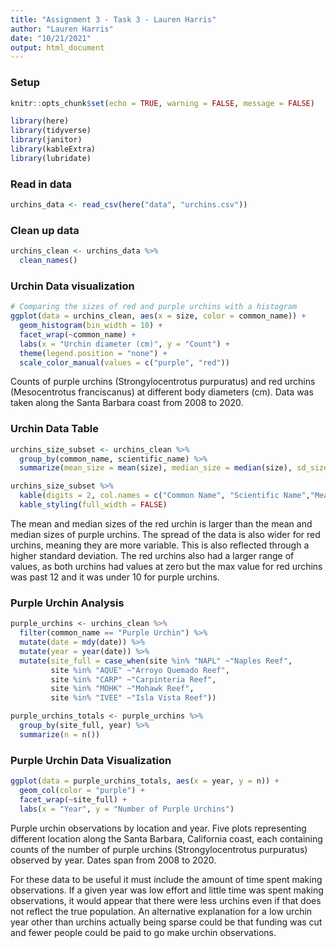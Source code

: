 ```yaml
---
title: "Assignment 3 - Task 3 - Lauren Harris"
author: "Lauren Harris"
date: "10/21/2021"
output: html_document
---
```

### Setup
```r
knitr::opts_chunk$set(echo = TRUE, warning = FALSE, message = FALSE)

library(here)
library(tidyverse)
library(janitor)
library(kableExtra)
library(lubridate)
```

### Read in data
```r
urchins_data <- read_csv(here("data", "urchins.csv"))
```

### Clean up data
```r
urchins_clean <- urchins_data %>% 
  clean_names()
```

### Urchin Data visualization
```r
# Comparing the sizes of red and purple urchins with a histogram
ggplot(data = urchins_clean, aes(x = size, color = common_name)) +
  geom_histogram(bin_width = 10) +
  facet_wrap(~common_name) +
  labs(x = "Urchin diameter (cm)", y = "Count") +
  theme(legend.position = "none") +
  scale_color_manual(values = c("purple", "red"))
```


Counts of purple urchins (Strongylocentrotus purpuratus) and red urchins (Mesocentrotus franciscanus) at different body diameters (cm). Data was taken along the Santa Barbara coast from 2008 to 2020. 

### Urchin Data Table
```r
urchins_size_subset <- urchins_clean %>% 
  group_by(common_name, scientific_name) %>% 
  summarize(mean_size = mean(size), median_size = median(size), sd_size = sd(size), n_size = n()) 

urchins_size_subset %>% 
  kable(digits = 2, col.names = c("Common Name", "Scientific Name","Mean Size (cm)", "Median Size (cm)", "Standard Deviation", "Sample Size")) %>% 
  kable_styling(full_width = FALSE)
```
The mean and median sizes of the red urchin is larger than the mean and median sizes of purple urchins. The spread of the data is also wider for red urchins, meaning they are more variable. This is also reflected through a higher standard deviation. The red urchins also had a larger range of values, as both urchins had values at zero but the max value for red urchins was past 12 and it was under 10 for purple urchins. 

### Purple Urchin Analysis
```r
purple_urchins <- urchins_clean %>% 
  filter(common_name == "Purple Urchin") %>% 
  mutate(date = mdy(date)) %>% 
  mutate(year = year(date)) %>% 
  mutate(site_full = case_when(site %in% "NAPL" ~"Naples Reef",
         site %in% "AQUE" ~"Arroyo Quemado Reef",
         site %in% "CARP" ~"Carpinteria Reef", 
         site %in% "MOHK" ~"Mohawk Reef",
         site %in% "IVEE" ~"Isla Vista Reef"))

purple_urchins_totals <- purple_urchins %>% 
  group_by(site_full, year) %>% 
  summarize(n = n())
```

### Purple Urchin Data Visualization
```r
ggplot(data = purple_urchins_totals, aes(x = year, y = n)) +
  geom_col(color = "purple") +
  facet_wrap(~site_full) +
  labs(x = "Year", y = "Number of Purple Urchins")
```

Purple urchin observations by location and year. Five plots representing different location along the Santa Barbara, California coast, each containing counts of the number of purple urchins (Strongylocentrotus purpuratus) observed by year. Dates span from 2008 to 2020. 

For these data to be useful it must include the amount of time spent making observations. If a given year was low effort and little time was spent making observations, it would appear that there were less urchins even if that does not reflect the true population. An alternative explanation for a low urchin year other than urchins actually being sparse could be that funding was cut and fewer people could be paid to go make urchin observations. 